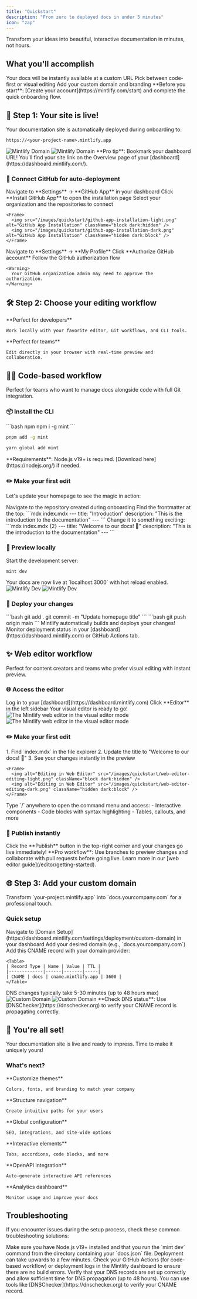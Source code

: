 ```yaml
---
title: "Quickstart"
description: "From zero to deployed docs in under 5 minutes"
icon: "zap"
---
```


<Card title="🚀 Ready to launch?" icon="rocket" color="#16a34a">
  Transform your ideas into beautiful, interactive documentation in minutes, not hours.
</Card>

## What you'll accomplish

<Steps>
  <Step title="Get your live site">
    Your docs will be instantly available at a custom URL
  </Step>
  <Step title="Choose your workflow">
    Pick between code-first or visual editing
  </Step>
  <Step title="Make it yours">
    Add your custom domain and branding
  </Step>
</Steps>

<Info>
**Before you start**: [Create your account](https://mintlify.com/start) and complete the quick onboarding flow.
</Info>

## 🎯 Step 1: Your site is live!

<Card title="✨ Instant deployment" color="#8b5cf6">
  Your documentation site is automatically deployed during onboarding to:
  
  ```
  https://<your-project-name>.mintlify.app
  ```
</Card>

<Frame>
  <img src="/images/quickstart/mintlify-domain-light.png" alt="Mintlify Domain" className="block dark:hidden" />
  <img src="/images/quickstart/mintlify-domain-dark.png" alt="Mintlify Domain" className="hidden dark:block" />
</Frame>

<Tip>
**Pro tip**: Bookmark your dashboard URL! You'll find your site link on the Overview page of your [dashboard](https://dashboard.mintlify.com/).
</Tip>

### 🔗 Connect GitHub for auto-deployment

<Tabs>
  <Tab title="Install GitHub App">
    <Steps>
      <Step title="Open settings">
        Navigate to **Settings** → **GitHub App** in your dashboard
      </Step>
      <Step title="Install the app">
        Click **Install GitHub App** to open the installation page
      </Step>
      <Step title="Choose repositories">
        Select your organization and the repositories to connect
      </Step>
    </Steps>
    
    <Frame>
      <img src="/images/quickstart/github-app-installation-light.png" alt="GitHub App Installation" className="block dark:hidden" />
      <img src="/images/quickstart/github-app-installation-dark.png" alt="GitHub App Installation" className="hidden dark:block" />
    </Frame>
  </Tab>
  
  <Tab title="Authorize Account">
    <Steps>
      <Step title="Go to profile">
        Navigate to **Settings** → **My Profile**
      </Step>
      <Step title="Authorize">
        Click **Authorize GitHub account**
      </Step>
      <Step title="Complete setup">
        Follow the GitHub authorization flow
      </Step>
    </Steps>
    
    <Warning>
      Your GitHub organization admin may need to approve the authorization.
    </Warning>
  </Tab>
</Tabs>

## 🛠️ Step 2: Choose your editing workflow

<CardGroup cols={2}>
  <Card title="👨‍💻 Code-first" icon="terminal" href="#code-based-workflow">
    **Perfect for developers**
    
    Work locally with your favorite editor, Git workflows, and CLI tools.
  </Card>

  <Card title="✨ Visual editor" icon="mouse-pointer-2" href="#web-editor-workflow">
    **Perfect for teams**
    
    Edit directly in your browser with real-time preview and collaboration.
  </Card>
</CardGroup>

## 👨‍💻 Code-based workflow

<Card title="Developer-friendly approach" icon="code" color="#0ea5e9">
  Perfect for teams who want to manage docs alongside code with full Git integration.
</Card>

### 📦 Install the CLI

<CodeGroup>
  ```bash npm
  npm i -g mint
  ```

  ```bash pnpm
  pnpm add -g mint
  ```
  
  ```bash yarn
  yarn global add mint
  ```
</CodeGroup>

<Warning>
**Requirements**: Node.js v19+ is required. [Download here](https://nodejs.org/) if needed.
</Warning>

### ✏️ Make your first edit

Let's update your homepage to see the magic in action:

<Steps>
  <Step title="Open your repository">
    Navigate to the repository created during onboarding
  </Step>
  <Step title="Edit index.mdx">
    Find the frontmatter at the top:
    ```mdx index.mdx
    ---
    title: "Introduction"
    description: "This is the introduction to the documentation"
    ---
    ```
  </Step>
  <Step title="Update the title">
    Change it to something exciting:
    ```mdx index.mdx {2}
    ---
    title: "Welcome to our docs! 🎉"
    description: "This is the introduction to the documentation"
    ---
    ```
  </Step>
</Steps>

### 👀 Preview locally

Start the development server:

```bash
mint dev
```

<Card title="🌐 Preview ready!" icon="eye">
  Your docs are now live at `localhost:3000` with hot reload enabled.
</Card>

<Frame>
  <img src="/images/quickstart/mintlify-dev-light.png" alt="Mintlify Dev" className="block dark:hidden" />
  <img src="/images/quickstart/mintlify-dev-dark.png" alt="Mintlify Dev" className="hidden dark:block" />
</Frame>

### 🚀 Deploy your changes

<Steps>
  <Step title="Commit your changes">
    ```bash
    git add .
    git commit -m "Update homepage title"
    ```
  </Step>
  <Step title="Push to GitHub">
    ```bash
    git push origin main
    ```
  </Step>
  <Step title="Watch the magic">
    Mintlify automatically builds and deploys your changes!
  </Step>
</Steps>

<Tip>
Monitor deployment status in your [dashboard](https://dashboard.mintlify.com) or GitHub Actions tab.
</Tip>

## ✨ Web editor workflow

<Card title="No-code editing experience" icon="paintbrush" color="#f59e0b">
  Perfect for content creators and teams who prefer visual editing with instant preview.
</Card>

### 🌐 Access the editor

<Steps>
  <Step title="Open your dashboard">
    Log in to your [dashboard](https://dashboard.mintlify.com)
  </Step>
  <Step title="Launch the editor">
    Click **Editor** in the left sidebar
  </Step>
  <Step title="Start editing">
    Your visual editor is ready to go!
  </Step>
</Steps>

<Frame>
  <img alt="The Mintlify web editor in the visual editor mode" src="/images/quickstart/web-editor-light.png" className="block dark:hidden" />
  <img alt="The Mintlify web editor in the visual editor mode" src="/images/quickstart/web-editor-dark.png" className="hidden dark:block" />
</Frame>

### ✏️ Make your first edit

<Tabs>
  <Tab title="Quick edit">
    1. Find `index.mdx` in the file explorer
    2. Update the title to "Welcome to our docs! 🎉"
    3. See your changes instantly in the preview
    
    <Frame>
      <img alt="Editing in Web Editor" src="/images/quickstart/web-editor-editing-light.png" className="block dark:hidden" />
      <img alt="Editing in Web Editor" src="/images/quickstart/web-editor-editing-dark.png" className="hidden dark:block" />
    </Frame>
  </Tab>
  
  <Tab title="Power features">
    <Card title="🎨 Rich editing tools" icon="wand-magic-sparkles">
      Type `/` anywhere to open the command menu and access:
      - Interactive components
      - Code blocks with syntax highlighting  
      - Tables, callouts, and more
    </Card>
  </Tab>
</Tabs>

### 🚀 Publish instantly

<Card title="One-click deployment" icon="rocket">
  Click the **Publish** button in the top-right corner and your changes go live immediately!
</Card>

<Tip>
**Pro workflow**: Use branches to preview changes and collaborate with pull requests before going live. Learn more in our [web editor guide](/editor/getting-started).
</Tip>

## 🌐 Step 3: Add your custom domain

<Card title="Make it yours!" icon="globe" color="#10b981">
  Transform `your-project.mintlify.app` into `docs.yourcompany.com` for a professional touch.
</Card>

### Quick setup

<Steps>
  <Step title="Open domain settings">
    Navigate to [Domain Setup](https://dashboard.mintlify.com/settings/deployment/custom-domain) in your dashboard
  </Step>
  <Step title="Enter your domain">
    Add your desired domain (e.g., `docs.yourcompany.com`)
  </Step>
  <Step title="Configure DNS">
    Add this CNAME record with your domain provider:
    
    <Table>
    | Record Type | Name | Value | TTL |
    |-------------|------|-------|-----|
    | CNAME | docs | cname.mintlify.app | 3600 |
    </Table>
  </Step>
  <Step title="Wait for propagation">
    DNS changes typically take 5-30 minutes (up to 48 hours max)
  </Step>
</Steps>

<Frame>
  <img src="/images/quickstart/custom-domain-light.png" alt="Custom Domain" className="block dark:hidden" />
  <img src="/images/quickstart/custom-domain-dark.png" alt="Custom Domain" className="hidden dark:block" />
</Frame>

<Tip>
**Check DNS status**: Use [DNSChecker](https://dnschecker.org) to verify your CNAME record is propagating correctly.
</Tip>

## 🎉 You're all set!

<Card title="🏆 Mission accomplished!" icon="trophy" color="#f59e0b">
  Your documentation site is live and ready to impress. Time to make it uniquely yours!
</Card>

### What's next?

<CardGroup cols={2}>
  <Card title="🎨 Style your site" icon="paintbrush" href="themes">
    **Customize themes**
    
    Colors, fonts, and branding to match your company
  </Card>

  <Card title="🗺️ Organize content" icon="map" href="navigation">
    **Structure navigation**
    
    Create intuitive paths for your users
  </Card>

  <Card title="⚙️ Configure settings" icon="settings" href="settings">
    **Global configuration**
    
    SEO, integrations, and site-wide options
  </Card>

  <Card title="🧩 Add components" icon="puzzle" href="/components/accordions">
    **Interactive elements**
    
    Tabs, accordions, code blocks, and more
  </Card>

  <Card title="🔌 API documentation" icon="code" href="/api-playground/overview">
    **OpenAPI integration**
    
    Auto-generate interactive API references
  </Card>

  <Card title="📊 Track performance" icon="chart-line" href="/analytics/overview">
    **Analytics dashboard**
    
    Monitor usage and improve your docs
  </Card>
</CardGroup>

## Troubleshooting

If you encounter issues during the setup process, check these common troubleshooting solutions:

<AccordionGroup>
  <Accordion title="Local preview not working">
    Make sure you have Node.js v19+ installed and that you run the `mint dev` command from the directory containing your `docs.json` file.
  </Accordion>
  <Accordion title="Changes not reflecting on live site">
    Deployment can take upwards to a few minutes. Check your GitHub Actions (for code-based workflow) or deployment logs in the Mintlify dashboard to ensure there are no build errors.
  </Accordion>
  <Accordion title="Custom domain not connecting">
    Verify that your DNS records are set up correctly and allow sufficient time for DNS propagation (up to 48 hours). You can use tools like [DNSChecker](https://dnschecker.org) to verify your CNAME record.
  </Accordion>
</AccordionGroup>

